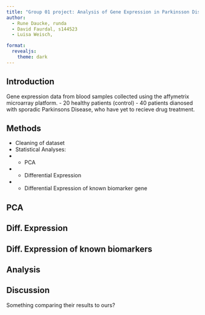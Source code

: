```yaml
---
title: "Group 01 project: Analysis of Gene Expression in Parkinsson Disease"
author: 
  - Rune Daucke, runda
  - David Faurdal, s144523
  - Luisa Weisch,

format:
  revealjs:
    theme: dark
---
```


## Introduction

Gene expression data from blood samples collected using the affymetrix microarray platform. - 20 healthy patients (control) - 40 patients dianosed with sporadic Parkinsons Disease, who have yet to recieve drug treatment.

## Methods

-   Cleaning of dataset
-   Statistical Analyses:
-   
    -   PCA
-   
    -   Differential Expression
-   
    -   Differential Expression of known biomarker gene

## PCA

## Diff. Expression

## Diff. Expression of known biomarkers

## Analysis

## Discussion

Something comparing their results to ours?

